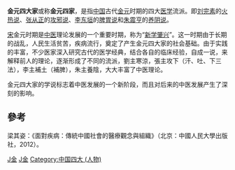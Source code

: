 {{Not|元四家|元曲四大家}}
'''金元四大家'''或称'''金元四家'''，是指[[中国|中国]]古代[[金代|金]][[元朝|元]]时期的四大[[医学|医学]]流派。即[[刘完素|刘完素]]的[[火热说|火热说]]、[[张从正|张从正]]的[[攻邪说|攻邪说]]、[[李东垣|李东垣]]的[[脾胃说|脾胃说]]和[[朱震亨|朱震亨]]的[[养阴说|养阴说]]。

[[宋朝|宋]]金元时期是[[中医|中医]]理论发展的一个重要时期，称为“[[新学肇兴|新学肇兴]]”。这一时期由于长期的战乱，人民生活贫苦，疾病流行，奠定了产生金元四大家的社会基础。由于实践的丰富，不少医家深入研究古代的医学经典，结合各自的临床经验，自成一说，来解释前人的理论，逐渐形成了不同的流派，劉主寒涼，張主攻下（汗、吐、下三法），李主補土（補脾），朱主養陰，大大丰富了中医理论。

金元四大家的学说标志着中医发展的一个新阶段，而且对后来的中医发展产生了深刻的影响。

==參考==
梁其姿：《面對疾病：傳統中國社會的醫療觀念與組織》（北京：中國人民大學出版社，2012）。

{{金元四大家}}
[[Category:金朝医学家|J金]]
[[Category:元朝醫學家|J金]]
[[Category:中国四大_(人物)|Category:中国四大 (人物)]]